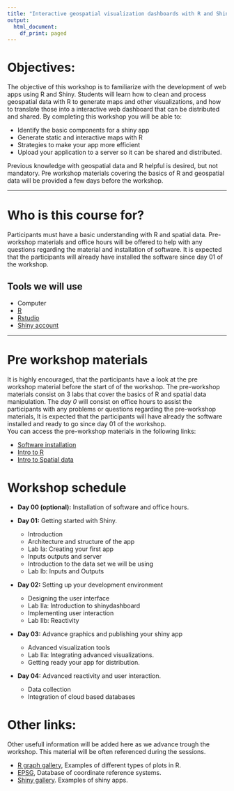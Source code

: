 ```yaml
---
title: "Interactive geospatial visualization dashboards with R and Shiny."
output:
  html_document:
    df_print: paged
---
```


<!-- Send to Rick: -->

<!--   - [x] *A short bio about yourself*  -->

<!--   - [x] *Learning objectives for the class ("By completing this workshop you will be able to......")* -->
<!--   In this workshop you will learn the basics of developing your own interactive dashboard for geospatial visualization using R and shiny. We will cover different topics such as: static and interactive maps, other non-spatial visualizations, strategies to make the app more efficient, how to publish your dashboard online. The goal is that by the end of the workshop each student feel comfortable on the development of interactive dahsboards.  -->
<!--   - [x] *What software students will need (and installation links)* -->
<!--   We will be using R and Rstudio. To publish your app online you will also need an account of shiny -->
<!--   - [x] *What prerequisite skills (if any) students will need* -->
<!--   Previous knowledge of R programing and geospatial data is helpful, but not mandatory. -->
<!--   - [ ] *What you will cover on Sept. 27 for the optional session* -->
<!--   Th first session will go over the pre-workshop materials  -->

<!--  ------------ -->


# Objectives:

The objective of this workshop is to familiarize with the development of web apps using R and Shiny. Students will learn how to clean and process geospatial data with R to generate maps and other visualizations, and how to translate those into a interactive web dashboard that can be distributed and shared. By completing this workshop you will be able to:
  
  - Identify the basic components for a shiny app
  - Generate static and interactive maps with R
  - Strategies to make your app more efficient 
  - Upload your application to a server so it can be shared and distributed. 

Previous knowledge with geospatial data and R helpful is desired, but not mandatory. Pre workshop materials covering the basics of R and geospatial data will be provided a few days before the workshop.


 ------------



# Who is this course for?

Participants must have a basic understanding with R and spatial data. Pre-workshop materials and office hours will be offered to help with any questions regarding the material and installation of software. It is expected that the participants will already have installed the software since day 01 of the workshop.

## Tools we will use
  
  - Computer
  - [R](https://cloud.r-project.org)
  - [Rstudio](https://www.rstudio.com/products/rstudio/)
  - [Shiny account](https://www.shinyapps.io)


 ------------
 
# Pre workshop materials

It is highly encouraged, that the participants have a look at the pre workshop material before the start of of the workshop. The pre-workshop materials consist on 3 labs that cover the basics of R and spatial data manipulation. The *day 0* will consist on office hours to assist the participants with any problems or questions regarding the pre-workshop materials, It is expected that the participants will have already the software installed and ready to go since day 01 of the workshop.  
You can access the pre-workshop materials in the following links:  
  
  - [Software installation](0a_R_Intro.html)  
  - [Intro to R](0b_Intro_to_R.html)  
  - [Intro to Spatial data](0c_Spatial_intro.html)
  
 
# Workshop schedule

<!-- Sessions will be on Saturdays 10 am - 1 pm -->
<!-- [Link del proyecto en Rstudio Cloud](https://rstudio.cloud/spaces/227267/join?access_code=BSSXEMnL078kkrh7zuAZSipB0IUzzDCM0JyZh_s0)   -->
<!-- [Link for shared folder](https://ucdavis.box.com/s/v2wlgjm16bl8vo02ujd7hk5yduuulywi) -->

<!-- La idea de los laboratorios es que se expliquen por si mismos, por si los quieren revisar mas adelante. EN este curso introduciremos los laboratorios dando una breve explicacion, a la mitad del tiempo haremos una encuesta para ver el avance y revisar dudas, y los ultimos 5 minutos hablaremos de las conclusiones para cada laboratorio -->

  - **Day 00 (optional):** Installation of software and office hours.  
   
  - **Day 01:** Getting started with Shiny.
    - Introduction  
    - Architecture and structure of the app  
    - Lab Ia: Creating your first app  
    - Inputs outputs and server  
    - Introduction to the data set we will be using  
    - Lab Ib: Inputs and Outputs  
  - **Day 02:** Setting up your development environment
    - Designing the user interface
    - Lab IIa: Introduction to shinydashboard
    - Implementing user interaction
    - Lab IIb: Reactivity  
  - **Day 03:** Advance graphics and publishing your shiny app
    - Advanced visualization tools
    - Lab IIa: Integrating advanced visualizations.
    - Getting ready your app for distribution.
  - **Day 04:** Advanced reactivity and user interaction.
    - Data collection
    - Integration of cloud based databases
    
 

# Other links:
Other usefull information will be added here as we advance trough the workshop. This material will be often referenced during the sessions.  

  - [R graph gallery](https://www.r-graph-gallery.com), Examples of different types of plots in R.  
  - [EPSG](https://epsg.io), Database of coordinate reference systems.  
  - [Shiny gallery](https://shiny.rstudio.com/gallery/). Examples of shiny apps.  
  <!-- - [Shiny widget gallery](https://shiny.rstudio.com/gallery/widget-gallery.html) -->
  <!-- - [Shiny tags glossary](https://shiny.rstudio.com/articles/tag-glossary.html), Differentes shiny tags que puedes usar para tu interfaz de usuario.   -->
  <!-- - [Pagina de documentacion de la libreria plotly](https://plotly.com/r/) -->
  <!-- - [Documentacion de ShinyDash](https://rstudio.github.io/shinydashboard/structure.html) -->
  <!-- - [Shiny cheatsheet](https://shiny.rstudio.com/images/shiny-cheatsheet.pdf) -->
  <!-- - [Otras paqueterias para graficos interactivos](https://www.htmlwidgets.org/showcase_leaflet.html) -->
  
<!-- Algunas fuentes de datos para el proyecto -->

<!--   - https://www.kaggle.com/datasets -->
<!--   - http://www.mgc.ac.cn/cgi-bin/DBatVir/main.cgi?func=map -->
<!--   - https://wahis.oie.int/#/home -->
<!--   - https://datos.cdmx.gob.mx -->
<!--   - https://datamexico.org -->
<!--   - https://www.inegi.org.mx/app/mapa/espacioydatos/ -->
  